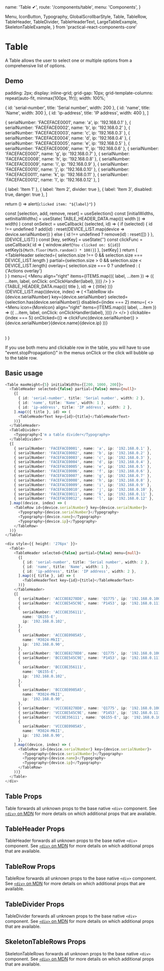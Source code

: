   name: 'Table ✔',
  route: '/components/table',
  menu: 'Components',
}

  Menu,
  IconButton,
  Typography,
  GlobalScrollbarStyle,
  Table,
  TableRow,
  TableHeader,
  TableDivider,
  TableHeaderText,
  LargeTableExample,
  SkeletonTableExample,
} from 'practical-react-components-core'

# Table

A Table allows the user to select one or multiple options from a comprehensive list of options.

## Demo


  padding: 2px;
  display: inline-grid;
  grid-gap: 10px;
  grid-template-columns: repeat(auto-fit, minmax(100px, 1fr));
  width: 100%;
`

  { id: 'serial-number', title: 'Serial number', width: 200 },
  { id: 'name', title: 'Name', width: 300 },
  { id: 'ip-address', title: 'IP address', width: 400 },
]

  { serialNumber: 'FACEFACE0001', name: 'a', ip: '192.168.0.1' },
  { serialNumber: 'FACEFACE0002', name: 'b', ip: '192.168.0.2' },
  { serialNumber: 'FACEFACE0003', name: 'c', ip: '192.168.0.3' },
  { serialNumber: 'FACEFACE0004', name: 'd', ip: '192.168.0.4' },
  { serialNumber: 'FACEFACE0005', name: 'e', ip: '192.168.0.5' },
  { serialNumber: 'FACEFACE0006', name: 'f', ip: '192.168.0.6' },
  { serialNumber: 'FACEFACE0007', name: 'g', ip: '192.168.0.7' },
  { serialNumber: 'FACEFACE0008', name: 'h', ip: '192.168.0.8' },
  { serialNumber: 'FACEFACE0009', name: 'i', ip: '192.168.0.9' },
  { serialNumber: 'FACEFACE0010', name: 'j', ip: '192.168.0.10' },
  { serialNumber: 'FACEFACE0011', name: 'k', ip: '192.168.0.11' },
  { serialNumber: 'FACEFACE0012', name: 'l', ip: '192.168.0.12' },
]

  { label: 'Item 1' },
  { label: 'Item 2', divider: true },
  { label: 'Item 3', disabled: true, danger: true },
]

  return () => alert(`clicked item: "${label}"`)
}

  const [selection, add, remove, reset] = useSelection()
  const [initialWidths, setInitialWidths] = useState(
    TABLE_HEADER_DATA.map(({ width }) => width)
  )
  const onSelect = useCallback(
    (selected, id) => {
      if (selected) {
        id !== undefined
          ? add(id)
          : reset(DEVICE_LIST.map(device => device.serialNumber))
      } else {
        id !== undefined ? remove(id) : reset([])
      }
    },
    [DEVICE_LIST]
  )
  const [key, setKey] = useState('')
  const clickFunc = useCallback(
    id => {
      window.alert(`You clicked on: ${id}`)
      setKey(`${Math.floor(Math.random() * 100)}`)
    },
    [setKey]
  )
  return (
    <Wrapper>
      <GlobalScrollbarStyle />
      <Table
        initialWidths={initialWidths}
        resizableColumns={true}
        minColumnWidth={0}
        maxHeight={6}
        onSelect={onSelect}
        hasMenu={true}
        onWidthsChange={setInitialWidths}
        scrollKey={key}
      >
        <TableHeader
          selected={
            selection.size !== 0 && selection.size === DEVICE_LIST.length
          }
          partial={selection.size > 0 && selection.size < DEVICE_LIST.length}
          overlay={
            selection.size === 0 ? undefined : (
              <div>
                <Typography>{'Actions overlay'}</Typography>
              </div>
            )
          }
          menu={
            <Menu
              align="right"
              items={ITEMS.map(({ label, ...item }) => ({
                ...item,
                label,
                onClick: onClickHandler(label),
              }))}
            />
          }
        >
          {TABLE_HEADER_DATA.map(({ title }, id) => (
            <TableHeaderText key={id}>{title}</TableHeaderText>
          ))}
        </TableHeader>
        {DEVICE_LIST.map((device, index) => (
          <TableRow
            id={device.serialNumber}
            key={device.serialNumber}
            selected={selection.has(device.serialNumber)}
            disabled={index === 2}
            menu={
              <>
                <Menu
                  icon={MoreIcon}
                  align="right"
                  items={ITEMS.map(({ label, ...item }) => ({
                    ...item,
                    label,
                    onClick: onClickHandler(label),
                  }))}
                />
              </>
            }
            clickable={index === 5}
            onClicked={() => clickFunc(device.serialNumber)}
          >
            <Typography>{device.serialNumber}</Typography>
            <Typography>{device.name}</Typography>
            <Typography>{device.ip}</Typography>
          </TableRow>
        ))}
      </Table>
    </Wrapper>
  )
}

<DemoComponent />

If you use both menu and clickable row in the table, you will have to use
"event.stopPropagation()" in the menus onClick or the click will bubble up to
the table row.

## Basic usage

```typescript type=live size=large
<Table maxHeight={5} initialWidths={[200, 1000, 200]}>
  <TableHeader selected={false} partial={false} menu={null}>
    {[
      { id: 'serial-number', title: 'Serial number', width: 2 },
      { id: 'name', title: 'Name', width: 1 },
      { id: 'ip-address', title: 'IP address', width: 2 },
    ].map(({ title }, id) => (
      <TableHeaderText key={id}>{title}</TableHeaderText>
    ))}
  </TableHeader>
  <TableDivider>
    <Typography>I'm a table divider</Typography>
  </TableDivider>
  {[
    { serialNumber: 'FACEFACE0001', name: 'a', ip: '192.168.0.1' },
    { serialNumber: 'FACEFACE0002', name: 'b', ip: '192.168.0.2' },
    { serialNumber: 'FACEFACE0003', name: 'c', ip: '192.168.0.3' },
    { serialNumber: 'FACEFACE0004', name: 'd', ip: '192.168.0.4' },
    { serialNumber: 'FACEFACE0005', name: 'e', ip: '192.168.0.5' },
    { serialNumber: 'FACEFACE0006', name: 'f', ip: '192.168.0.6' },
    { serialNumber: 'FACEFACE0007', name: 'g', ip: '192.168.0.7' },
    { serialNumber: 'FACEFACE0008', name: 'h', ip: '192.168.0.8' },
    { serialNumber: 'FACEFACE0009', name: 'i', ip: '192.168.0.9' },
    { serialNumber: 'FACEFACE0010', name: 'j', ip: '192.168.0.10' },
    { serialNumber: 'FACEFACE0011', name: 'k', ip: '192.168.0.11' },
    { serialNumber: 'FACEFACE0012', name: 'l', ip: '192.168.0.12' },
  ].map((device, index) => (
    <TableRow id={device.serialNumber} key={device.serialNumber}>
      <Typography>{device.serialNumber}</Typography>
      <Typography>{device.name}</Typography>
      <Typography>{device.ip}</Typography>
    </TableRow>
  ))}
</Table>
```

```typescript type=live size=large
<div style={{ height: '276px' }}>
  <Table>
    <TableHeader selected={false} partial={false} menu={null}>
      {[
        { id: 'serial-number', title: 'Serial number', width: 2 },
        { id: 'name', title: 'Name', width: 1 },
        { id: 'ip-address', title: 'IP address', width: 2 },
      ].map(({ title }, id) => (
        <TableHeaderText key={id}>{title}</TableHeaderText>
      ))}
    </TableHeader>
    {[
      { serialNumber: 'ACCC8E8278D8', name: 'Q1775', ip: '192.168.0.100' },
      { serialNumber: 'ACCC8E545C9E', name: 'P1453', ip: '192.168.0.111' },
      {
        serialNumber: 'ACCC8E356111',
        name: 'Q6155-E',
        ip: '192.168.0.102',
      },
      {
        serialNumber: 'ACCC8E0985A5',
        name: 'M3024-MkII',
        ip: '192.168.0.90',
      },
      { serialNumber: 'BCCC8E8278D8', name: 'Q1775', ip: '192.168.0.100' },
      { serialNumber: 'BCCC8E545C9E', name: 'P1453', ip: '192.168.0.111' },
      {
        serialNumber: 'BCCC8E356111',
        name: 'Q6155-E',
        ip: '192.168.0.102',
      },
      {
        serialNumber: 'BCCC8E0985A5',
        name: 'M3024-MkII',
        ip: '192.168.0.90',
      },
      { serialNumber: 'VCCC8E8278D8', name: 'Q1775', ip: '192.168.0.100' },
      { serialNumber: 'VCCC8E545C9E', name: 'P1453', ip: '192.168.0.111' },
      { serialNumber: 'VCC8E356111', name: 'Q6155-E', ip: '192.168.0.102' },
      {
        serialNumber: 'VCCC8E0985A5',
        name: 'M3024-MkII',
        ip: '192.168.0.90',
      },
    ].map((device, index) => (
      <TableRow id={device.serialNumber} key={device.serialNumber}>
        <Typography>{device.serialNumber}</Typography>
        <Typography>{device.name}</Typography>
        <Typography>{device.ip}</Typography>
      </TableRow>
    ))}
  </Table>
</div>
```

## Table Props

Table forwards all unknown props to the base native `<div>` component. See
[`<div>` on MDN](https://developer.mozilla.org/en-US/docs/Web/HTML/Element/div) for more
details on which additional props that are available.

<Props of="Table" />

## TableHeader Props

TableHeader forwards all unknown props to the base native `<div>` component. See
[`<div>` on MDN](https://developer.mozilla.org/en-US/docs/Web/HTML/Element/div) for more
details on which additional props that are available.

<Props of="TableHeader" />

## TableRow Props

TableRow forwards all unknown props to the base native `<div>` component. See
[`<div>` on MDN](https://developer.mozilla.org/en-US/docs/Web/HTML/Element/div) for more
details on which additional props that are available.

<Props of="TableRow" />

## TableDivider Props

TableDivider forwards all unknown props to the base native `<div>` component. See
[`<div>` on MDN](https://developer.mozilla.org/en-US/docs/Web/HTML/Element/div) for more
details on which additional props that are available.

<Props of="TableDivider" />

## SkeletonTableRows Props

SkeletonTableRows forwards all unknown props to the base native `<div>` component. See
[`<div>` on MDN](https://developer.mozilla.org/en-US/docs/Web/HTML/Element/div) for more
details on which additional props that are available.

<Props of="SkeletonTableRows" />
